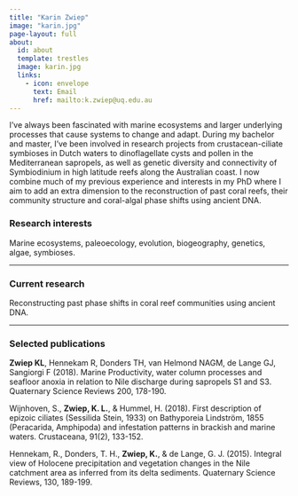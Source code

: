 ```yaml
---
title: "Karin Zwiep"
image: "karin.jpg"
page-layout: full
about:
  id: about
  template: trestles
  image: karin.jpg
  links:
    - icon: envelope
      text: Email
      href: mailto:k.zwiep@uq.edu.au
---
```


I’ve always been fascinated with marine ecosystems and larger underlying processes that cause systems to change and adapt. During my bachelor and master, I’ve been involved in research projects from crustacean-ciliate symbioses in Dutch waters to dinoflagellate cysts and pollen in the Mediterranean sapropels, as well as genetic diversity and connectivity of Symbiodinium in high latitude reefs along the Australian coast. I now combine much of my previous experience and interests in my PhD where I aim to add an extra dimension to the reconstruction of past coral reefs, their community structure and coral-algal phase shifts using ancient DNA.

### Research interests

Marine ecosystems, paleoecology, evolution, biogeography, genetics, algae, symbioses. 

---

### Current research

Reconstructing past phase shifts in coral reef communities using ancient DNA.

---

### Selected publications

**Zwiep KL**, Hennekam R, Donders TH, van Helmond NAGM, de Lange GJ, Sangiorgi F (2018). Marine Productivity, water column processes and seafloor anoxia in relation to Nile discharge during sapropels S1 and S3. Quaternary Science Reviews 200, 178-190.

Wijnhoven, S., **Zwiep, K. L.**, & Hummel, H. (2018). First description of epizoic ciliates (Sessilida Stein, 1933) on Bathyporeia Lindström, 1855 (Peracarida, Amphipoda) and infestation patterns in brackish and marine waters. Crustaceana, 91(2), 133-152.

Hennekam, R., Donders, T. H., **Zwiep, K.**, & de Lange, G. J. (2015). Integral view of Holocene precipitation and vegetation changes in the Nile catchment area as inferred from its delta sediments. Quaternary Science Reviews, 130, 189-199.